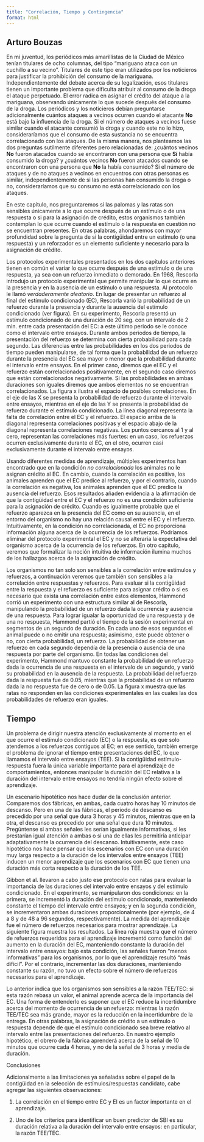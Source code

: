```yaml
---
title: "Correlación, Tiempo y Contingencia"
format: html
---
```


## Arturo Bouzas

En mi juventud, los periódicos más amarillistas de la Ciudad de México tenían titulares de ocho columnas, del tipo “mariguano ataca con un cuchillo a su vecino”. Titulares de este tipo eran utilizados por los noticieros para justificar la prohibición del consumo de la mariguana. Independientemente del debate acerca de su legalización, esos titulares tienen un importante problema que dificulta atribuir al consumo de la droga el ataque perpetuado. El error radica en asignar el crédito del ataque a la mariguana, observando únicamente lo que sucede después del consumo de la droga. Los periódicos y los noticieros debían preguntarse adicionalmente cuántos ataques a vecinos ocurren cuando el atacante **No** está bajo la influencia de la droga. Si el número de ataques a vecinos fuese similar cuando el atacante consumió la droga y cuando este no lo hizo, consideraríamos que el consumo de esta sustancia no se encuentra correlacionado con los ataques. De la misma manera, nos planteamos las dos preguntas sutilmente diferentes pero relacionadas de: ¿cuántos vecinos **No** fueron atacados cuando se encontraron con una persona que **Sí** había consumido la droga? y ¿cuántos vecinos **No** fueron atacados cuando se encontraron con una persona que **No** la había consumido? Si el número de ataques y de no ataques a vecinos en encuentros con otras personas es similar, independientemente de si las personas han consumido la droga o no, consideraríamos que su consumo no está correlacionado con los ataques.

En este capítulo, nos preguntaremos si las palomas y las ratas son sensibles únicamente a lo que ocurre después de un estímulo o de una respuesta o si para la asignación de crédito, estos organismos también contemplan lo que ocurre cuando el estímulo o la respuesta en cuestión no se encuentran presentes. En otras palabras, ahondaremos con mayor profundidad sobre la pregunta de si la contigüidad entre un estímulo (o una respuesta) y un reforzador es un elemento suficiente y necesario para la asignación de crédito.


Los protocolos experimentales presentados en los dos capítulos anteriores tienen en común el variar lo que ocurre después de una estímulo o de una respuesta, ya sea con un refuerzo inmediato o demorado. En 1968, Rescorla introdujo un protocolo experimental que permite manipular lo que ocurre en la presencia y en la ausencia de un estímulo o una respuesta. Al protocolo le llamó *verdaderamente aleatorio*. En lugar de presentar un refuerzo al final del estímulo condicionado (EC), Rescorla varió la probabilidad de un refuerzo durante la presencia y durante la ausencia del estímulo condicionado (ver figura). En su experimento, Rescorla presentó un estímulo condicionado de una duración de 20 seg. con un intervalo de 2 min. entre cada presentación del EC: a este último periodo se le conoce como el intervalo entre ensayos. Durante ambos periodos de tiempo, la presentación del refuerzo se determina con cierta probabilidad para cada segundo. Las diferencias entre las probabilidades en los dos periodos de tiempo pueden manipularse, de tal forma que la probabilidad de un refuerzo durante la presencia del EC sea mayor o menor que la probabilidad durante el intervalo entre ensayos. En el primer caso, diremos que el EC y el refuerzo están correlacionados positivamente, en el segundo caso diremos que están correlacionados negativamente. Si las probabilidades en ambas duraciones son iguales diremos que ambos elementos no se encuentran correlacionados. La figura x ilustra el espacio de posibles correlaciones. En el eje de las X se presenta la probabilidad de refuerzo durante el intervalo entre ensayos, mientras en el eje de las Y se presenta la probabilidad de refuerzo durante el estímulo condicionado. La línea diagonal representa la falta de correlación entre el EC y el refuerzo. El espacio arriba de la diagonal representa correlaciones positivas y el espacio abajo de la diagonal representa correlaciones negativas. Los puntos cercanos al 1 y al cero, representan las correlaciones más fuertes: en un caso, los refuerzos ocurren exclusivamente durante el EC, en el otro, ocurren casi exclusivamente durante el intervalo entre ensayos. 

Usando diferentes medidas de aprendizaje, múltiples experimentos han encontrado que en la condición *no correlacionada* los animales no le asignan crédito al EC. En cambio, cuando la correlación es positiva, los animales aprenden que el EC predice al refuerzo, y por el contrario, cuando la correlación es negativa, los animales aprenden que el EC predice la ausencia del refuerzo. Esos resultados añaden evidencia a la afirmación de que la contigüidad entre el EC y el refuerzo no es una condición suficiente para la asignación de crédito. Cuando es igualmente probable que el refuerzo aparezca en la presencia del EC como en su ausencia, en el entorno del organismo no hay una relación causal entre el EC y el refuerzo. Intuitivamente, en la condición no correlacionada, el EC no proporciona información alguna acerca de la ocurrencia de los refuerzos. Podríamos eliminar del protocolo experimental el EC y no se alteraría la expectativa del organismo acerca de la ocurrencia de los refuerzos. En otro capítulo, veremos que formalizar la noción intuitiva de información ilumina muchos de los hallazgos acerca de la asignación de crédito.

Los organismos no tan solo son sensibles a la correlación entre estímulos y refuerzos, a continuación veremos que también son sensibles a la correlación entre respuestas y refuerzos. Para evaluar si la contigüidad entre la respuesta y el refuerzo es suficiente para asignar crédito o si es necesario que exista una correlación entre estos elementos, Hammond corrió un experimento con una estructura similar al de Rescorla, manipulando la probabilidad de un refuerzo dada la ocurrencia y ausencia de una respuesta. Para lograr igualar la oportunidad de una respuesta y de una no respuesta, Hammond partió el tiempo de la sesión experimental en segmentos de un segundo de duración. En cada uno de esos segundos el animal puede o no emitir una respuesta; asimismo, este puede obtener o no, con cierta probabilidad, un refuerzo. La probabilidad de obtener un refuerzo en cada segundo dependía de la presencia o ausencia de una respuesta por parte del organismo.
En todas las condiciones del experimento, Hammond mantuvo constante la probabilidad de un refuerzo dada la ocurrencia de una respuesta en el intervalo de un segundo, y varió su probabilidad en la ausencia de la respuesta. La probabilidad del refuerzo dada la respuesta fue de 0.05, mientras que la probabilidad de un refuerzo dada la no respuesta fue de cero o de 0.05. La figura x muestra que las ratas no responden en las condiciones experimentales en las cuales las dos probabilidades de refuerzo eran iguales. 


## Tiempo

Un problema de dirigir nuestra atención exclusivamente al momento en el que ocurre el estímulo condicionado (EC) o la respuesta, es que solo atendemos a los refuerzos contiguos al EC; en ese sentido, también emerge el problema de ignorar el tiempo entre presentaciones del EC, lo que llamamos el intervalo entre ensayos (TEE). Si la contigüidad estímulo-respuesta fuera la única variable importante para el aprendizaje de comportamientos, entonces manipular la duración del EC relativa a la duración del intervalo entre ensayos no tendría ningún efecto sobre el aprendizaje.

Un escenario hipotético nos hace dudar de la conclusión anterior. Comparemos dos fábricas, en ambas, cada cuatro horas hay 10 minutos de descanso. Pero en una de las fábricas, el período de descanso es precedido por una señal que dura 3 horas y 45 minutos, mientras que en la otra, el descanso es precedido por una señal que dura 10 minutos. Pregúntense si ambas señales les serían igualmente informativas, si les prestarían igual atención a ambas o si una de ellas les permitiría anticipar adaptativamente la ocurrencia del descanso. Intuitivamente, este caso hipotético nos hace pensar que los escenarios con EC con una duración muy larga respecto a la duración de los intervalos entre ensayos (TEE) inducen un menor aprendizaje que los escenarios con EC que tienen una duración más corta respecto a la duración de los TEE. 

Gibbon et al. llevaron a cabo justo ese protocolo con ratas para evaluar la importancia de las duraciones del intervalo entre ensayos y del estímulo condicionado. En el experimento, se manipularon dos condiciones: en la primera, se incrementó la duración del estímulo condicionado, manteniendo constante el tiempo del intervalo entre ensayos; y en la segunda condición, se incrementaron ambas duraciones proporcionalmente (por ejemplo, de 4 a 8 y de 48 a 96 segundos, respectivamente). La medida del aprendizaje fue el número de refuerzos necesarios para mostrar aprendizaje. La siguiente figura muestra los resultados. La línea roja muestra que el número de refuerzos requeridos para el aprendizaje incrementó como función del aumento en la duración del EC, manteniendo constante la duración del intervalo entre ensayos: bajo esta condición, las señales fueron “menos informativas” para los organismos, por lo que el aprendizaje resultó “más difícil”. Por el contrario, incrementar las dos duraciones, manteniendo constante su razón, no tuvo un efecto sobre el número de refuerzos necesarios para el aprendizaje.

Lo anterior indica que los organismos son sensibles a la razón TEE/TEC: si esta razón rebasa un valor, el animal aprende acerca de la importancia del EC. Una forma de entenderlo es suponer que el EC reduce la incertidumbre acerca del momento de ocurrencia de un refuerzo: mientras la razón TEE/TEC sea más grande, mayor es la reducción en la incertidumbre de la entrega. En otras palabras, la asignación de crédito a un estímulo o respuesta depende de que el estímulo condicionado sea breve relativo al intervalo entre las presentaciones del refuerzo. En nuestro ejemplo hipotético, el obrero de la fábrica aprenderá acerca de la señal de 10 minutos que ocurre cada 4 horas, y no de la señal de 3 horas y media de duración.

Conclusiones

Adicionalmente a las limitaciones ya señaladas sobre el papel de la contigüidad en la selección de estímulos/respuestas candidato, cabe agregar las siguientes observaciones: 

1. La correlación en el tiempo entre EC y EI es un factor importante en el aprendizaje.

2. Uno de los criterios para identificar un buen predictor de SBI es su duración relativa a la duración del intervalo entre ensayos: en particular, la razón TEE/TEC.

